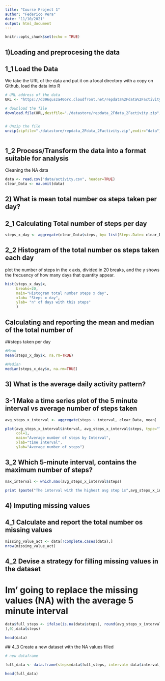 ```yaml
---
title: "Course Project 1"
author: "Federico Vera"
date: "11/10/2021"
output: html_document
---
```


```r
knitr::opts_chunk$set(echo = TRUE)
```

## 1)Loading and preprocesing the data

## 1_1 Load the Data

We take the URL of the data and put it on a local directory with  a copy on Github, load the data into R



```r
# URL address of the data
URL <- "https://d396qusza40orc.cloudfront.net/repdata%2Fdata%2Factivity.zip"

# download the file 
download.file(URL,destfile="./datastore/repdata_2Fdata_2Factivity.zip",method="auto")


# Unzip the file
unzip(zipfile="./datastore/repdata_2Fdata_2Factivity.zip",exdir="data")
 
```
## 1_2 Process/Transform the data into a format suitable for analysis

Cleaning the NA data

```r

data <- read.csv("data/activity.csv", header=TRUE)
clear_Data <- na.omit(data)

```


## 2) What is mean total number os steps taken per day?

## 2_1 Calculating Total number of steps per day

```r

steps_x_day <- aggregate(clear_Data$steps, by= list(Steps.Date= clear_Data$date), FUN = "sum")

```

## 2_2 Histogram of the total number os steps taken each day

plot the number of steps  in the x axis, divided in 20 breaks, and the y shows
the frecuency of how many days that quantity appear.

```r
hist(steps_x_day$x,
     breaks=20,
     main="Histogram total number steps x day",
     xlab= "Steps x day",
     ylab= "n° of days with this steps"
     )
```
## Calculating and reporting the mean and median of the total number of 
##steps taken per day

```R

#Mean
mean(steps_x_day$x, na.rm=TRUE)

```


```R
#Median
median(steps_x_day$x, na.rm=TRUE)

```
## 3) What is the average daily activity pattern?
## 3-1 Make a time series plot of the 5 minute interval vs average number of steps taken


```R
avg_steps_x_interval <- aggregate(steps ~ interval, clear_Data, mean)

plot(avg_steps_x_interval$interval, avg_steps_x_interval$steps, type="l",
     col=1,
     main="Average number of steps by Interval",
     xlab="time interval",
     ylab="Average number of steps")


```


## 3_2  Which 5-minute interval, contains the maximum number of steps?

```R
max_interval <- which.max(avg_steps_x_interval$steps)

print (paste("The interval with the highest avg step is",avg_steps_x_interval[max_interval,]$interval," and the interval's step number is",round(avg_steps_x_interval[max_interval,]$steps, digits=1)))

```
## 4) Imputing missing values

## 4_1 Calculate and report the total number os missing values

```R
missing_value_act <- data[!complete.cases(data),]
nrow(missing_value_act)
```

## 4_2 Devise a strategy for filling missing values in the dataset

# Im' going to replace the missing values (NA) with the average 5 minute interval

```R
data$full_steps <- ifelse(is.na(data$steps), round(avg_steps_x_interval$steps[match(data$interval,avg_steps_x_interval$interval)
],0),data$steps)

head(data)

```
 ## 4_3 Create a new dataset with the NA values filled
```R
# new dataframe

full_data <- data.frame(steps=data$full_steps, interval= data$interval, date= data$date)

head(full_data)
```



